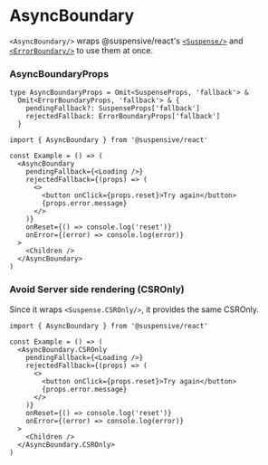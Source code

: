 
# AsyncBoundary

<Callout>

`<AsyncBoundary/>` wraps @suspensive/react's [`<Suspense/>`](./Suspense) and [`<ErrorBoundary/>`](./ErrorBoundary) to use them at once.

### AsyncBoundaryProps

```tsx /AsyncBoundaryProps/
type AsyncBoundaryProps = Omit<SuspenseProps, 'fallback'> &
  Omit<ErrorBoundaryProps, 'fallback'> & {
    pendingFallback?: SuspenseProps['fallback']
    rejectedFallback: ErrorBoundaryProps['fallback']
  }
```

</Callout>

```tsx /AsyncBoundary/
import { AsyncBoundary } from '@suspensive/react'

const Example = () => (
  <AsyncBoundary
    pendingFallback={<Loading />}
    rejectedFallback={(props) => (
      <>
        <button onClick={props.reset}>Try again</button>
        {props.error.message}
      </>
    )}
    onReset={() => console.log('reset')}
    onError={(error) => console.log(error)}
  >
    <Children />
  </AsyncBoundary>
)
```

### Avoid Server side rendering (CSROnly)

Since it wraps `<Suspense.CSROnly/>`, it provides the same CSROnly.

```tsx /AsyncBoundary.CSROnly/
import { AsyncBoundary } from '@suspensive/react'

const Example = () => (
  <AsyncBoundary.CSROnly
    pendingFallback={<Loading />}
    rejectedFallback={(props) => (
      <>
        <button onClick={props.reset}>Try again</button>
        {props.error.message}
      </>
    )}
    onReset={() => console.log('reset')}
    onError={(error) => console.log(error)}
  >
    <Children />
  </AsyncBoundary.CSROnly>
)
```
